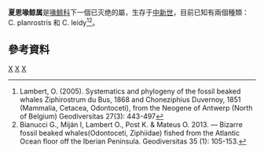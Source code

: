 {{Automatic taxobox
| taxon = Choneziphius
| image = Choneziphius planirostris.jpg
| image_caption = 其化石
| authority = Duvernoy，1851 
| subdivision_ranks = Species
| subdivision =
| synonyms =
}}
'''夏恩喙鲸属'''是[[喙鲸科|喙鲸科]]下一個已灭绝的屬，生存于[[中新世|中新世]]，目前已知有兩個種類： C. planrostris 和 C. leidy<ref>Lambert, O. (2005). Systematics and phylogeny of the fossil beaked whales Ziphirostrum du Bus, 1868 and Choneziphius Duvernoy, 1851 (Mammalia, Cetacea, Odontoceti), from the Neogene of Antwerp (North of Belgium) Geodiversitas 27(3): 443-497</ref><ref>Bianucci G., Miján I, Lambert O., Post K. & Mateus O. 2013. — Bizarre fossil beaked whales(Odontoceti, Ziphiidae) fished from the Atlantic Ocean floor off the Iberian Peninsula. Geodiversitas 35 (1): 105-153.</ref>。

==參考資料==
{{reflist}}
{{齒鯨小目|C.}}
{{Taxonbar}}

[[Category:1851年描述的分类群|X]]
[[Category:喙鯨科|X]]
[[Category:中新世哺乳类|X]]